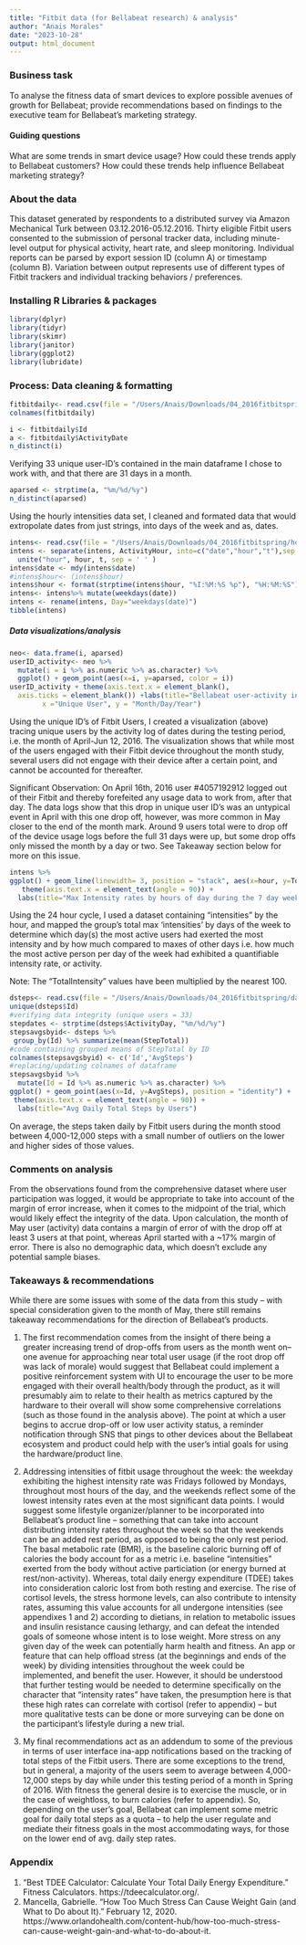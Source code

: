 ```yaml
---
title: "Fitbit data (for Bellabeat research) & analysis"
author: "Anais Morales"
date: "2023-10-28"
output: html_document
---
```


### Business task
To analyse the fitness data of smart devices to explore possible avenues of growth for Bellabeat; provide recommendations based on findings to the executive team for Bellabeat’s marketing strategy.

#### Guiding questions
What are some trends in smart device usage?
How could these trends apply to Bellabeat customers?
How could these trends help influence Bellabeat marketing strategy?

### About the data
This dataset generated by respondents to a distributed survey via Amazon Mechanical Turk between 03.12.2016-05.12.2016. Thirty eligible Fitbit users consented to the submission of personal tracker data, including minute-level output for physical activity, heart rate, and sleep monitoring. Individual reports can be parsed by export session ID (column A) or timestamp (column B). Variation between output represents use of different types of Fitbit trackers and individual tracking behaviors / preferences.


### Installing R Libraries & packages
``` r
library(dplyr)
library(tidyr)
library(skimr)
library(janitor)
library(ggplot2)
library(lubridate)
```
### Process: Data cleaning  & formatting
```r
fitbitdaily<- read.csv(file = "/Users/Anais/Downloads/04_2016fitbitspring/dailyActivity_merged.csv")
colnames(fitbitdaily)
```

```r
i <- fitbitdaily$Id
a <- fitbitdaily$ActivityDate
n_distinct(i)
```
Verifying 33 unique user-ID's contained in the main dataframe I chose to work with, and that there are 31 days in a month.
```r
aparsed <- strptime(a, "%m/%d/%y")
n_distinct(aparsed)
```

Using the hourly intensities data set, I cleaned and formated data that would extropolate dates from just strings, into days of the week and as, dates.
```r
intens<- read.csv(file = "/Users/Anais/Downloads/04_2016fitbitspring/hourlyintensities_merged.csv")
intens <- separate(intens, ActivityHour, into=c("date","hour","t"),sep = " ") %>%
  unite("hour", hour, t, sep = ' ' )
intens$date <- mdy(intens$date)
#intens$hour<- (intens$hour)
intens$hour <- format(strptime(intens$hour, "%I:%M:%S %p"), "%H:%M:%S")
intens<- intens%>% mutate(weekdays(date))
intens <- rename(intens, Day="weekdays(date)")
tibble(intens)
```

##### Data visualizations/analysis

```r
neo<- data.frame(i, aparsed)
userID_activity<- neo %>%
  mutate(i = i %>% as.numeric %>% as.character) %>%
  ggplot() + geom_point(aes(x=i, y=aparsed, color = i))
userID_activity + theme(axis.text.x = element_blank(),
  axis.ticks = element_blank()) +labs(title="Bellabeat user-activity in a month",
        x ="Unique User", y = "Month/Day/Year") 
```

Using the unique ID's of Fitbit Users, I created a visualization (above) tracing unique users by the activity log of dates during the testing period, i.e. the month of April-Jun 12, 2016. The visualization shows that while most of the users engaged with their Fitbit device throughout the month study, several users did not engage with their device after a certain point, and cannot be accounted for thereafter. 

Significant Observation: On April 16th, 2016 user #4057192912 logged out of their Fitbit and thereby forefeited any usage data to work from, after that day. The data logs show that this drop in unique user ID's was an untypical event in April with this one drop off, however, was more common in May closer to the end of the month mark. Around 9 users total were to drop off of the device usage logs before the full 31 days were up, but some drop offs only missed the month by a day or two. See Takeaway section below for more on this issue. 


```r
intens %>%
ggplot() + geom_line(linewidth= 3, position = "stack", aes(x=hour, y=TotalIntensity, color=Day)) +
   theme(axis.text.x = element_text(angle = 90)) +
  labs(title="Max Intensity rates by hours of day during the 7 day week")
```

Using the 24 hour cycle, I used a dataset containing "intensities" by the hour, and mapped the group's total max 'intensities' by days of the week to determine which day(s) the most active users had exerted the most intensity and by how much compared to maxes of other days i.e. how much the most active person per day of the week had exhibited a quantifiable intensity rate, or activity. 

Note: The "TotalIntensity" values have been multiplied by the nearest 100.

```r
dsteps<- read.csv(file = "/Users/Anais/Downloads/04_2016fitbitspring/dailySteps_merged.csv")
unique(dsteps$Id)
#verifying data integrity (unique users = 33)
stepdates <- strptime(dsteps$ActivityDay, "%m/%d/%y")
stepsavgsbyid<- dsteps %>%
 group_by(Id) %>% summarize(mean(StepTotal))
#code containing grouped means of StepTotal by ID
colnames(stepsavgsbyid) <- c('Id','AvgSteps') 
#replacing/updating colnames of dataframe
stepsavgsbyid %>%
  mutate(Id = Id %>% as.numeric %>% as.character) %>%
ggplot() + geom_point(aes(x=Id, y=AvgSteps), position = "identity") +
 theme(axis.text.x = element_text(angle = 90)) +
  labs(title="Avg Daily Total Steps by Users")
```

On average, the steps taken daily by Fitbit users during the month stood between 4,000-12,000 steps with a small number of outliers on the lower and higher sides of those values.

### Comments on analysis
From the observations found from the comprehensive dataset where user participation was logged, it would be appropriate to take into account of the margin of error increase, when it comes to the midpoint of the trial, which would likely effect the integrity of the data. Upon calculation, the month of May user (activity) data contains a margin of error of  with the drop off at least 3 users at that point, whereas April started with a ~17% margin of error. There is also no demographic data, which doesn't exclude any potential sample biases. 

### Takeaways & recommendations
While there are some issues with some of the data from this study -- with special consideration given to the month of May, there still remains takeaway recommendations for the direction of Bellabeat's products. 

1. The first recommendation comes from the insight of there being a greater increasing trend of drop-offs from users as the month went on-- one avenue for approaching near total user usage (if the root drop off was lack of morale) would suggest that Bellabeat could implement a positive reinforcement system with UI to encourage the user to be more engaged with their overall health/body through the product, as it will presumably aim to relate to their health as metrics captured by the hardware to their overall will show some comprehensive correlations (such as those found in the analysis above). The point at which a user begins to accrue drop-off or low user activity status, a reminder notification through SNS that pings to other devices about the Bellabeat ecosystem and product could help with the user's intial goals for using the hardware/product line. 

2. Addressing intensities of fitbit usage throughout the week: the weekday exhibiting the highest intensity rate was Fridays followed by Mondays, throughout most hours of the day, and the weekends reflect some of the lowest intensity rates even at the most significant data points. I would suggest some lifestyle organizer/planner to be incorporated into Bellabeat's product line -- something that can take into account distributing intensity rates throughout the week so that the weekends can be an added rest period, as opposed to being the only rest period. The basal metabolic rate (BMR), is the baseline caloric burning off of calories the body account for as a metric i.e. baseline "intensities" exerted from the body without active particiation (or energy burned at rest/non-activity). Whereas, total daily energy expenditure (TDEE) takes into consideration caloric lost from both resting and exercise. The rise of cortisol levels, the stress hormone levels, can also contribute to intensity rates, assuming this value accounts for all undergone intensities (see appendixes 1 and 2) according to dietians, in relation to metabolic issues and insulin resistance causing lethargy, and can defeat the intended goals of someone whose intent is to lose weight. More stress on any given day of the week can potentially harm health and fitness. An app or feature that can help offload stress (at the beginnings and ends of the week) by dividing intensities throughout the week could be implemented, and benefit the user. However, it should be understood that further testing would be needed to determine specifically on the character that "intensity rates" have taken, the presumption here is that these high rates can correlate with cortisol (refer to appendix) -- but more qualitative tests can be done or more surveying can be done on the participant's lifestyle during a new trial. 

3. My final recommendations act as an addendum to some of the previous in terms of user interface ina-app notifications based on the tracking of total steps of the Fitbit users. There are some exceptions to the trend, but in general, a majority of the users seem to average between 4,000-12,000 steps by day while under this testing period of a month in Spring of 2016. With fitness the general desire is to exercise the muscle, or in the case of weightloss, to burn calories (refer to appendix). So, depending on the user's goal, Bellabeat can implement some metric goal for daily total steps as a quota -- to help the user regulate and mediate their fitness goals in the most accommodating ways, for those on the lower end of avg. daily step rates.  

### Appendix
1. “Best TDEE Calculator: Calculate Your Total Daily Energy Expenditure.” Fitness Calculators. https://tdeecalculator.org/. 
2. Mancella, Gabrielle. “How Too Much Stress Can Cause Weight Gain (and What to Do about It).” February 12, 2020. https://www.orlandohealth.com/content-hub/how-too-much-stress-can-cause-weight-gain-and-what-to-do-about-it.